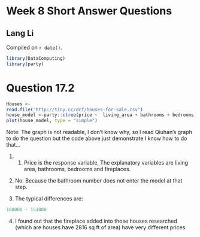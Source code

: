 # Week 8 Short Answer Questions

## Lang Li

<!-- leave this material as is -->
Compiled on `r date()`.

```r
library(DataComputing)
library(party)
```
<!-- put your content after this line -->

# Question 17.2

```r
Houses <-
read.file("http://tiny.cc/dcf/houses-for-sale.csv")
house_model <-party::ctree(price ~  living_area + bathrooms + bedrooms + fireplaces, data = Houses)
plot(house_model, type = "simple")
```

Note: The graph is not readable, I don't know why, so I read Qiuhan's graph to do the question but the code above just demonstrate I know how to do that...
 
1. 1. Price is the response variable. The explanatory variables are living area, bathrooms, bedrooms and fireplaces.

2. No. Because the bathroom number does not enter the model at that step.

3. The typical differences are:
```r
180000 - 151000
```

4. I found out that the fireplace added into those houses researched (which are houses have 2816 sq ft of area) have very different prices.
